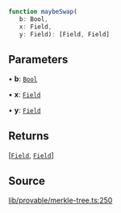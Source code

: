 ```ts
function maybeSwap(
   b: Bool, 
   x: Field, 
   y: Field): [Field, Field]
```

## Parameters

• **b**: [`Bool`](../classes/Bool.mdx)

• **x**: [`Field`](../classes/Field.mdx)

• **y**: [`Field`](../classes/Field.mdx)

## Returns

[[`Field`](../type-aliases/Field.mdx), [`Field`](../type-aliases/Field.mdx)]

## Source

[lib/provable/merkle-tree.ts:250](https://github.com/o1-labs/o1js/blob/081e48fe103a96db7083cdaea72a409cca3182c3/src/lib/provable/merkle-tree.ts#L250)
